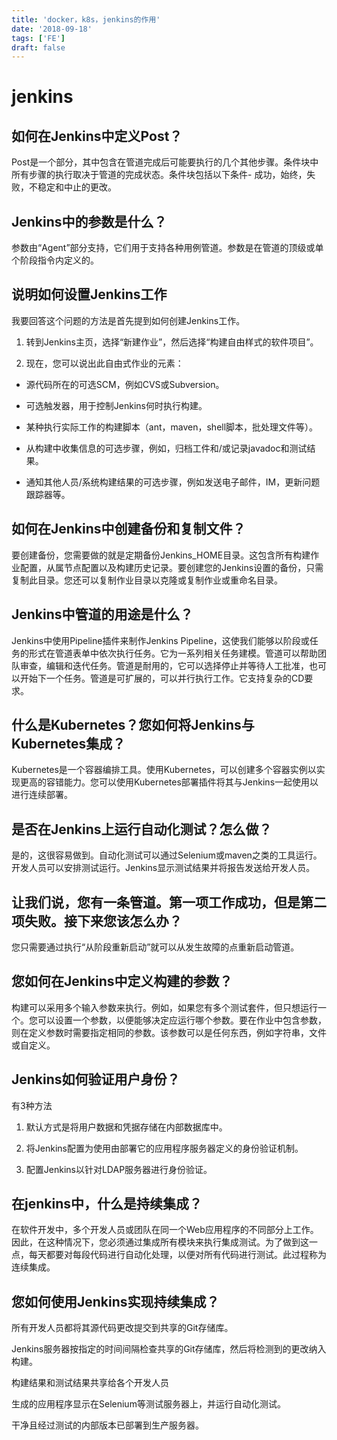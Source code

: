 ```yaml
---
title: 'docker，k8s，jenkins的作用'
date: '2018-09-18'
tags: ['FE']
draft: false
---
```


# jenkins

## 如何在Jenkins中定义Post？

Post是一个部分，其中包含在管道完成后可能要执行的几个其他步骤。条件块中所有步骤的执行取决于管道的完成状态。条件块包括以下条件- 成功，始终，失败，不稳定和中止的更改。

## Jenkins中的参数是什么？

参数由“Agent”部分支持，它们用于支持各种用例管道。参数是在管道的顶级或单个阶段指令内定义的。

## 说明如何设置Jenkins工作

我要回答这个问题的方法是首先提到如何创建Jenkins工作。

1. 转到Jenkins主页，选择“新建作业”，然后选择“构建自由样式的软件项目”。

2. 现在，您可以说出此自由式作业的元素：

- 源代码所在的可选SCM，例如CVS或Subversion。

- 可选触发器，用于控制Jenkins何时执行构建。

- 某种执行实际工作的构建脚本（ant，maven，shell脚本，批处理文件等）。

- 从构建中收集信息的可选步骤，例如，归档工件和/或记录javadoc和测试结果。

- 通知其他人员/系统构建结果的可选步骤，例如发送电子邮件，IM，更新问题跟踪器等。

## 如何在Jenkins中创建备份和复制文件？

要创建备份，您需要做的就是定期备份Jenkins_HOME目录。这包含所有构建作业配置，从属节点配置以及构建历史记录。要创建您的Jenkins设置的备份，只需复制此目录。您还可以复制作业目录以克隆或复制作业或重命名目录。

## Jenkins中管道的用途是什么？

Jenkins中使用Pipeline插件来制作Jenkins Pipeline，这使我们能够以阶段或任务的形式在管道表单中依次执行任务。它为一系列相关任务建模。管道可以帮助团队审查，编辑和迭代任务。管道是耐用的，它可以选择停止并等待人工批准，也可以开始下一个任务。管道是可扩展的，可以并行执行工作。它支持复杂的CD要求。

## 什么是Kubernetes？您如何将Jenkins与Kubernetes集成？

Kubernetes是一个容器编排工具。使用Kubernetes，可以创建多个容器实例以实现更高的容错能力。您可以使用Kubernetes部署插件将其与Jenkins一起使用以进行连续部署。

## 是否在Jenkins上运行自动化测试？怎么做？

是的，这很容易做到。自动化测试可以通过Selenium或maven之类的工具运行。开发人员可以安排测试运行。Jenkins显示测试结果并将报告发送给开发人员。

## 让我们说，您有一条管道。第一项工作成功，但是第二项失败。接下来您该怎么办？

您只需要通过执行“从阶段重新启动”就可以从发生故障的点重新启动管道。

## 您如何在Jenkins中定义构建的参数？

构建可以采用多个输入参数来执行。例如，如果您有多个测试套件，但只想运行一个。您可以设置一个参数，以便能够决定应运行哪个参数。要在作业中包含参数，则在定义参数时需要指定相同的参数。该参数可以是任何东西，例如字符串，文件或自定义。

## Jenkins如何验证用户身份？

有3种方法

1. 默认方式是将用户数据和凭据存储在内部数据库中。

2. 将Jenkins配置为使用由部署它的应用程序服务器定义的身份验证机制。

3. 配置Jenkins以针对LDAP服务器进行身份验证。

## 在jenkins中，什么是持续集成？

在软件开发中，多个开发人员或团队在同一个Web应用程序的不同部分上工作。因此，在这种情况下，您必须通过集成所有模块来执行集成测试。为了做到这一点，每天都要对每段代码进行自动化处理，以便对所有代码进行测试。此过程称为连续集成。

## 您如何使用Jenkins实现持续集成？

所有开发人员都将其源代码更改提交到共享的Git存储库。

Jenkins服务器按指定的时间间隔检查共享的Git存储库，然后将检测到的更改纳入构建。

构建结果和测试结果共享给各个开发人员

生成的应用程序显示在Selenium等测试服务器上，并运行自动化测试。

干净且经过测试的内部版本已部署到生产服务器。
